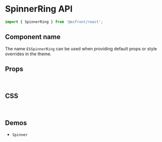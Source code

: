
<Meta title="Components API/SpinnerRing" />

# SpinnerRing API

```js
import { SpinnerRing } from '@esfront/react';
```

## Component name

The name `ESSpinnerRing` can be used when providing default props or style overrides in the theme.

## Props

<TableInterface variant="props" name="SpinnerRingProps" />

<br />

## CSS

<TableInterface variant="css" name="SpinnerRingClasses" />

<br />

## Demos

<ul>
  <li>
    <LinkTo kind="components-spinner" story="demo">
      <code>Spinner</code>
    </LinkTo>
  </li>
</ul>
